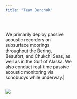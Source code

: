 ```yaml
---
title: "Team Berchok"
---
```


::: {.column width="42%"}
|       |
|:-----:|
<p></p>
We primarily deploy passive acoustic recorders on subsurface moorings throughout the Bering, Beaufort, and Chukchi Seas, as well as in the Gulf of Alaska.  We also conduct real-time passive acoustic monitoring via sonobuoys while underway.|
:::

::: {.column width="48%"}
![](images/AFSCimages/MMLmoorings_currentVsAll.png){fig-alt="" fig-align="center"}
::::
